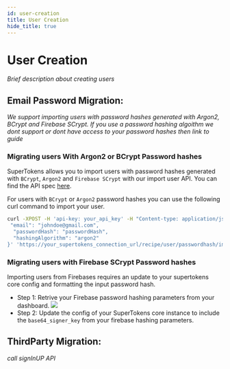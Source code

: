 ```yaml
---
id: user-creation
title: User Creation
hide_title: true
---
```


# User Creation

*Brief description about creating users*

## Email Password Migration:

*We support importing users with password hashes generated with Argon2, BCrypt and Firebase SCrypt.
 If you use a password hashing algoithm we dont support or dont have access to your password hashes then link to guide*

### Migrating users With Argon2 or BCrypt Password hashes

SuperTokens allows you to import users with password hashes generated with `BCrypt`, `Argon2` and `Firebase SCrypt` with our import user API.
You can find the API spec [here](https://app.swaggerhub.com/apis/supertokens/CDI/2.16.0#/EmailPassword%20Recipe/userImport).

For users with `BCrypt` or `Argon2` password hashes you can use the following curl command to import your user.

```bash
curl -XPOST -H 'api-key: your_api_key' -H "Content-type: application/json" -d '{ 
 "email": "johndoe@gmail.com",
  "passwordHash": "passwordHash",
  "hashingAlgorithm": "argon2"
}' 'https://your_supertokens_connection_url/recipe/user/passwordhash/import'
```

### Migrating users with Firebase SCrypt Password hashes

Importing users from Firebases requires an update to your supertokens core config and formatting the input password hash.

- Step 1: Retrive your Firebase password hashing parameters from your dashboard.
  <img src="/img/migration/firebase_password_hashing_params.png" />
- Step 2: Update the config of your SuperTokens core instance to include the `base64_signer_key` from your firebase hashing parameters.
  

## ThirdParty Migration:

*call signInUP API*